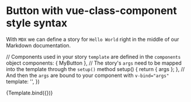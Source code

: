 
<Meta title="Example/Button-class mdx" component={MyButton} />

# Button with vue-class-component style syntax

With `MDX` we can define a story for `Hello World` right in the middle of our
Markdown documentation.

  // Components used in your story `template` are defined in the `components` object
  components: { MyButton },
  // The story's `args` need to be mapped into the template through the `setup()` method
  setup() {
    return { args };
  },
  // And then the `args` are bound to your component with `v-bind="args"`
  template: '<my-button v-bind="args" />',
})

<Canvas>
  <Story name="Default" >
    {Template.bind({})}
  </Story>
</Canvas>

<ArgsTable story="^" />